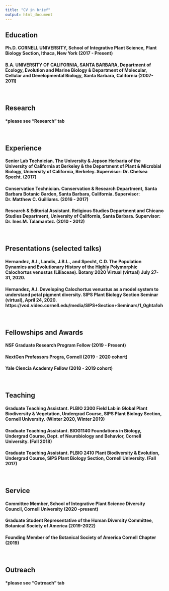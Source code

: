 ```yaml
---
title: "CV in brief"
output: html_document
---
```


## Education
#### Ph.D. CORNELL UNIVERSITY, School of Integrative Plant Science, Plant Biology Section, Ithaca, New York (2017 - Present)
#### B.A. UNIVERSITY OF CALIFORNIA, SANTA BARBARA, Department of Ecology, Evolution and Marine Biology & Department of Molecular, Cellular and Developmental Biology, Santa Barbara, California (2007-2011)  

<br>

## Research
#### *please see "Research" tab

<br>

## Experience
#### Senior Lab Technician. The University & Jepson Herbaria of the University of California at Berkeley & the Department of Plant & Microbial Biology, University of California, Berkeley. Supervisor: Dr. Chelsea Specht. (2017)
#### Conservation Technician. Conservation & Research Department, Santa Barbara Botanic Garden, Santa Barbara, California. Supervisor: Dr. Matthew C. Guilliams. (2016 - 2017)
#### Research & Editorial Assistant. Religious Studies Department and Chicano Studies Department, University of California, Santa Barbara. Supervisor: Dr. Ines M. Talamantez. (2010 - 2012)
<br>

## Presentations (selected talks)
#### Hernandez, A.I., Landis, J.B.L., and Specht, C.D. The Population Dynamics and Evolutionary History of the Highly Polymorphic Calochortus venustus (Liliaceae). Botany 2020 Virtual (virtual) July 27-31, 2020.
#### Hernandez, A.I. Developing Calochortus venustus as a model system to understand petal pigment diversity. SIPS Plant Biology Section Seminar (virtual), April 24, 2020. https://vod.video.cornell.edu/media/SIPS+Section+Seminars/1_0ghta1oh

<br>

## Fellowships and Awards
#### NSF Graduate Research Program Fellow (2019 - Present)
#### NextGen Professors Progra, Cornell (2019 - 2020 cohort)
#### Yale Ciencia Academy Fellow (2018 - 2019 cohort)

<br>

## Teaching
#### Graduate Teaching Assistant. PLBIO 2300 Field Lab in Global Plant Biodiversity & Vegetation, Undergrad Course, SIPS Plant Biology Section, Cornell University. (Winter 2020, Winter 2019)
#### Graduate Teaching Assistant. BIOG1140 Foundations in Biology, Undergrad Course, Dept. of Neurobiology and Behavior, Cornell University. (Fall 2018)
#### Graduate Teaching Assistant. PLBIO 2410 Plant Biodiversity & Evolution, Undergrad Course, SIPS Plant Biology Section, Cornell University. (Fall 2017)



<br>

## Service

#### Committee Member, School of Integrative Plant Science Diversity Council, Cornell University (2020 -present)
#### Graduate Student Representative of the Human Diversity Committee, Botanical Society of America (2019-2022)
#### Founding Member of the Botanical Society of America Cornell Chapter (2019)

<br>

## Outreach
#### *please see "Outreach" tab